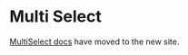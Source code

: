 
<Meta title="Components/Selections/MultiSelect" />

# Multi Select

[MultiSelect docs](https://atlantis.getjobber.com/components/MultiSelect) have moved to the new site.
